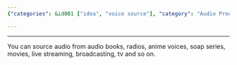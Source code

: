 ```yaml
---
{"categories": &id001 ["idea", "voice source"], "category": "Audio Processing", "date": "2022-04-09 04:33:40", "description": "This article explores the process of extracting high-quality voice recordings from professional sources such as audiobooks, radios, and movies. It delves into the techniques used to isolate and separate voices from complex audio files, discussing the tools and methods employed by experts in this field.", "tags": *id001, "title": "Extract voice from professional sources"}

---
```


------

You can source audio from audio books, radios, anime voices, soap series, movies, live streaming, broadcasting, tv and so on.

